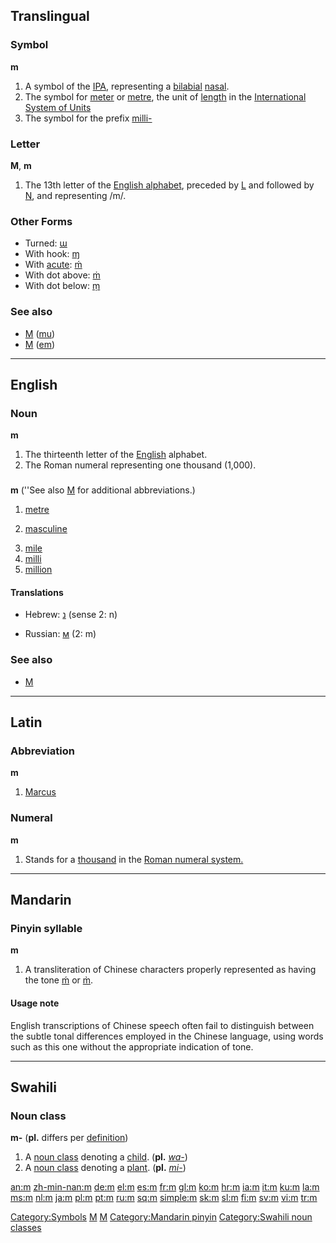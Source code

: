 {{wikipedia}}
{{see|M|ḿ|m̀}}
==Translingual==

===Symbol===
'''m'''

# A symbol of the [[IPA]], representing a [[bilabial]] [[nasal]].
# The symbol for [[meter]] or [[metre]], the unit of [[length]] in the [[International System of Units]]
# The symbol for the prefix [[milli-]]

[[Category:Symbols]]
[[Category:IPA symbols|M]]

===Letter===
'''M''', '''m'''

# The 13th letter of the [[Appendix:Roman script|English alphabet]], preceded by [[L]] and followed by [[N]], and representing /m/.

===Other Forms===
*Turned: [[ɯ]]
*With hook: [[ɱ]]
*With [[acute]]: [[ḿ]]
*With dot above: [[ṁ]]
*With dot below: [[ṃ]]

===See also===
*[[Μ]] ([[mu]])
*[[М]] ([[em]])
[[Category:Latin letters|M]]

----

==English==

===Noun===
'''m'''

# The thirteenth letter of the [[English]] alphabet.
# The Roman numeral representing one thousand (1,000).

==={{abbreviation}}===
'''m''' (''See also [[M]] for additional abbreviations.)

# [[metre]]
# {{grammar}} [[masculine]]
# [[mile]]
# [[milli]]
# [[million]]

====Translations====
{{top}}
*Hebrew: [[נ]] (sense 2: n)
{{mid}}
*Russian: [[м]] (2: m)
{{bottom}}

===See also===
*[[M]]

----

==Latin==

===Abbreviation===
'''m'''

# [[Marcus]]

===Numeral===
'''m'''

# Stands for a [[thousand]] in the [[w:Roman numerals|Roman numeral system.]]

----

==Mandarin==
===Pinyin syllable===
'''m'''
# A transliteration of Chinese characters properly represented as having the tone [[ḿ]] or [[m̀]].

====Usage note====
English transcriptions of Chinese speech often fail to distinguish between the subtle tonal differences employed in the Chinese language, using words such as this one without the appropriate indication of tone.

[[Category:Mandarin pinyin]]

----

==Swahili==

===Noun class===
'''m-''' ('''pl.''' differs per [[definition]])
# A [[noun class]] denoting a [[child]]. ('''pl.''' ''[[wa|wa-]]'')
# A [[noun class]] denoting a [[plant]]. ('''pl.''' ''[[mi|mi-]]'')
[[Category:Swahili noun classes]]

[[an:m]]
[[zh-min-nan:m]]
[[de:m]]
[[el:m]]
[[es:m]]
[[fr:m]]
[[gl:m]]
[[ko:m]]
[[hr:m]]
[[ia:m]]
[[it:m]]
[[ku:m]]
[[la:m]]
[[ms:m]]
[[nl:m]]
[[ja:m]]
[[pl:m]]
[[pt:m]]
[[ru:m]]
[[sq:m]]
[[simple:m]]
[[sk:m]]
[[sl:m]]
[[fi:m]]
[[sv:m]]
[[vi:m]]
[[tr:m]]
